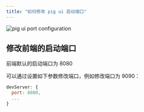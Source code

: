 ```yaml
---
title: "如何修改 pig ui 启动端口"
---
```


![pig ui port configuration](https://cdn.nlark.com/yuque/0/2021/png/283679/1628496649383-11541c2a-3885-494f-8bd0-6eacb0e1f32d.png)

## 修改前端的启动端口

前端默认的启动端口为 8080

可以通过设置如下参数修改端口，例如修改端口为 9090：

```javascript
devServer: {
  port: 8080,
  ...
}
```


